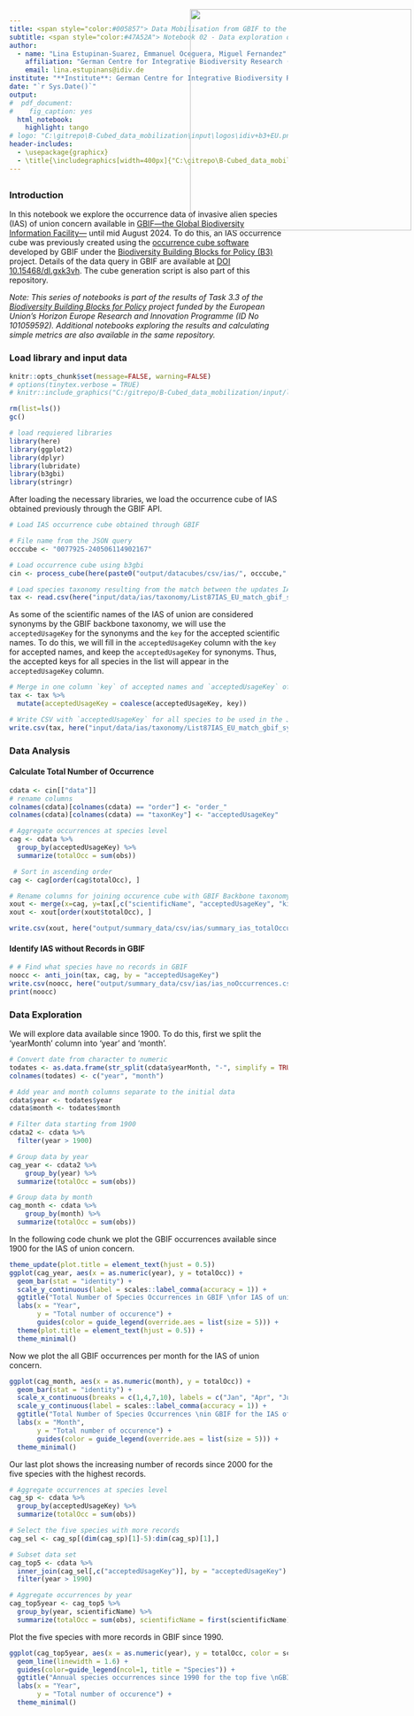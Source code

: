 ```yaml
---
title: <span style="color:#005857"> Data Mobilisation from GBIF to the EBV Data Portal for IAS of Union Concern<span>
subtitle: <span style="color:#47A52A"> Notebook 02 - Data exploration of the IAS occurrence cube
author: 
  - name: "Lina Estupinan-Suarez, Emmanuel Oceguera, Miguel Fernandez"
    affiliation: "German Centre for Integrative Biodiversity Research (iDiv)"
    email: lina.estupinans@idiv.de
institute: "**Institute**: German Centre for Integrative Biodiversity Research (iDiv)"
date: "`r Sys.Date()`"
output:
#  pdf_document:
#    fig_caption: yes
  html_notebook:
    highlight: tango
# logo: "C:\gitrepo\B-Cubed_data_mobilization\input\logos\idiv+b3+EU.png"
header-includes:
  - \usepackage{graphicx}
  - \title{\includegraphics[width=400px]{"C:\gitrepo\B-Cubed_data_mobilization\input\logos\idiv+b3+EU.png"}
---
```

<img src="C:\gitrepo\B-Cubed_data_mobilization\input\logos\idiv+b3+EU.png" style='width: 400px; position:absolute; top:45px; right:0px; padding:5px;'/>
---


### Introduction
In this notebook we explore the occurrence data of invasive alien species (IAS) of union concern available in [GBIF—the Global Biodiversity Information Facility—](https://www.gbif.org/) until mid August 2024.
To do this, an IAS occurrence cube was previously created using the [occurrence cube software](https://techdocs.gbif.org/en/data-use/data-cubes) developed by GBIF under the [Biodiversity Building Blocks for Policy (B3)](https://b-cubed.eu/) project.
Details of the data query in GBIF are available at [DOI 10.15468/dl.gxk3vh](https://doi.org/10.15468/dl.gxk3vh). The cube generation script is also part of this repository.

*Note: This series of notebooks is part of the results of Task 3.3 of the [Biodiversity Building Blocks for Policy](https://b-cubed.eu/) project funded by the European Union’s Horizon Europe Research and Innovation Programme (ID No 101059592). Additional notebooks exploring the results and calculating simple metrics are also available in the same repository.*



### Load library and input data
```r
knitr::opts_chunk$set(message=FALSE, warning=FALSE)
# options(tinytex.verbose = TRUE)
# knitr::include_graphics("C:/gitrepo/B-Cubed_data_mobilization/input/logos/idiv+b3+EU.png") # out.width='100px'
```

```r
rm(list=ls())
gc()

# load requiered libraries
library(here)
library(ggplot2)
library(dplyr)
library(lubridate)
library(b3gbi)
library(stringr)
```

After loading the necessary libraries, we load the occurrence cube of IAS obtained previously through the GBIF API.

```r
# Load IAS occurrence cube obtained through GBIF

# File name from the JSON query
occcube <- "0077925-240506114902167"

# Load occurrence cube using b3gbi
cin <- process_cube(here(paste0("output/datacubes/csv/ias/", occcube,".csv")))

# Load species taxonomy resulting from the match between the updates IAS list of union concern and the GBIF backbone taxonomy
tax <- read.csv(here("input/data/ias/taxonomy/List87IAS_EU_match_gbif_synonyms.csv"))
```

As some of the scientific names of the IAS of union are considered synonyms by the GBIF backbone taxonomy, we will use the `acceptedUsageKey` for the synonyms and the `key` for the accepted scientific names. To do this, we will fill in the `acceptedUsageKey` column with the `key` for accepted names, and keep the `acceptedUsageKey` for synonyms. Thus, the accepted keys for all species in the list will appear in the `acceptedUsageKey` column.
```r
# Merge in one column `key` of accepted names and `acceptedUsageKey` of synonyms
tax <- tax %>%
  mutate(acceptedUsageKey = coalesce(acceptedUsageKey, key))

# Write CSV with `acceptedUsageKey` for all species to be used in the JSON query
write.csv(tax, here("input/data/ias/taxonomy/List87IAS_EU_match_gbif_synonyms_acceptedUsageKeys.csv"))
```


### Data Analysis
#### Calculate Total Number of Occurrence

```r
cdata <- cin[["data"]]
# rename columns
colnames(cdata)[colnames(cdata) == "order"] <- "order_"
colnames(cdata)[colnames(cdata) == "taxonKey"] <- "acceptedUsageKey"

# Aggregate occurrences at species level
cag <- cdata %>%
  group_by(acceptedUsageKey) %>%
  summarize(totalOcc = sum(obs))

 # Sort in ascending order
cag <- cag[order(cag$totalOcc), ] 
```

```r
# Rename columns for joining occurence cube with GBIF Backbone taxonomy
xout <- merge(x=cag, y=tax[,c("scientificName", "acceptedUsageKey", "kingdom", "phylum", "class", "order", "family")], by="acceptedUsageKey")
xout <- xout[order(xout$totalOcc), ]

write.csv(xout, here("output/summary_data/csv/ias/summary_ias_totalOccurrences.csv"), quote = FALSE)
```

#### Identify IAS without Records in GBIF
```r
# # Find what species have no records in GBIF
noocc <- anti_join(tax, cag, by = "acceptedUsageKey")
write.csv(noocc, here("output/summary_data/csv/ias/ias_noOccurrences.csv"), quote = FALSE)
print(noocc)
```


### Data Exploration

We will explore data available since 1900. To do this, first we split the 'yearMonth' column into 'year' and 'month'.


```r
# Convert date from character to numeric
todates <- as.data.frame(str_split(cdata$yearMonth, "-", simplify = TRUE))
colnames(todates) <- c("year", "month")

# Add year and month columns separate to the initial data
cdata$year <- todates$year
cdata$month <- todates$month

# Filter data starting from 1900
cdata2 <- cdata %>%
  filter(year > 1900)

# Group data by year
cag_year <- cdata2 %>%
    group_by(year) %>%
  summarize(totalOcc = sum(obs))

# Group data by month
cag_month <- cdata %>%
    group_by(month) %>%
  summarize(totalOcc = sum(obs))
```

In the following code chunk we plot the GBIF occurrences available since 1900 for the IAS of union concern.
```r
theme_update(plot.title = element_text(hjust = 0.5))
ggplot(cag_year, aes(x = as.numeric(year), y = totalOcc)) +
  geom_bar(stat = "identity") +
  scale_y_continuous(label = scales::label_comma(accuracy = 1)) +
  ggtitle("Total Number of Species Occurrences in GBIF \nfor IAS of union concern since 1900") +
  labs(x = "Year",
       y = "Total number of occurence") +
       guides(color = guide_legend(override.aes = list(size = 5))) +
  theme(plot.title = element_text(hjust = 0.5)) +
  theme_minimal()
```

Now we plot the all GBIF occurrences per month for the IAS of union concern.
```r
ggplot(cag_month, aes(x = as.numeric(month), y = totalOcc)) +
  geom_bar(stat = "identity") +
  scale_x_continuous(breaks = c(1,4,7,10), labels = c("Jan", "Apr", "Jul", "Oct")) +
  scale_y_continuous(label = scales::label_comma(accuracy = 1)) +
  ggtitle("Total Number of Species Occurrences \nin GBIF for the IAS of union concern") +
  labs(x = "Month",
       y = "Total number of occurence") +
       guides(color = guide_legend(override.aes = list(size = 5))) +
  theme_minimal()
```

Our last plot shows the increasing number of records since 2000 for the five species with the highest records.
```r
# Aggregate occurrences at species level
cag_sp <- cdata %>%
  group_by(acceptedUsageKey) %>%
  summarize(totalOcc = sum(obs))

# Select the five species with more records 
cag_sel <- cag_sp[(dim(cag_sp)[1]-5):dim(cag_sp)[1],]

# Subset data set
cag_top5 <- cdata %>% 
  inner_join(cag_sel[,c("acceptedUsageKey")], by = "acceptedUsageKey") %>%
  filter(year > 1990)

# Aggregate occurrences by year
cag_top5year <- cag_top5 %>%
  group_by(year, scientificName) %>%
  summarize(totalOcc = sum(obs), scientificName = first(scientificName))
```

Plot the five species with more records in GBIF since 1990.
```r
ggplot(cag_top5year, aes(x = as.numeric(year), y = totalOcc, color = scientificName, name = "Species")) +
  geom_line(linewidth = 1.6) +
  guides(color=guide_legend(ncol=1, title = "Species")) +
  ggtitle("Annual species occurrences since 1990 for the top five \nGBIF occurrence of the IAS of union concern") +
  labs(x = "Year",
       y = "Total number of occurence") +
  theme_minimal()
```
